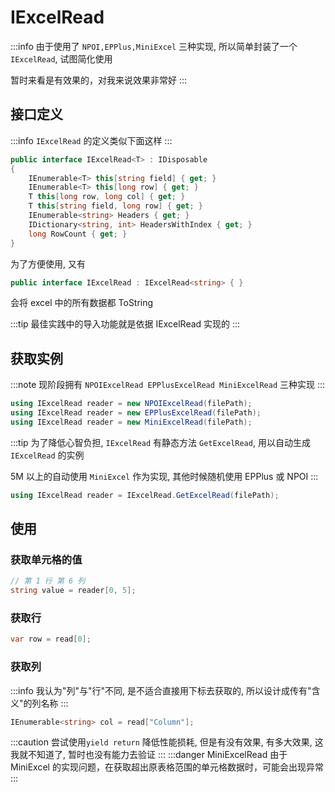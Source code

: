 # IExcelRead

:::info
由于使用了 `NPOI,EPPlus,MiniExcel` 三种实现, 所以简单封装了一个 `IExcelRead`, 试图简化使用

暂时来看是有效果的，对我来说效果非常好
:::

## 接口定义

:::info
`IExcelRead` 的定义类似下面这样
:::

```csharp
public interface IExcelRead<T> : IDisposable
{
    IEnumerable<T> this[string field] { get; }
    IEnumerable<T> this[long row] { get; }
    T this[long row, long col] { get; }
    T this[string field, long row] { get; }
    IEnumerable<string> Headers { get; }
    IDictionary<string, int> HeadersWithIndex { get; }
    long RowCount { get; }
}
```

为了方便使用, 又有

```csharp
public interface IExcelRead : IExcelRead<string> { }
```

会将 excel 中的所有数据都 ToString

:::tip
最佳实践中的导入功能就是依据 IExcelRead 实现的
:::

## 获取实例

:::note
现阶段拥有 `NPOIExcelRead EPPlusExcelRead MiniExcelRead` 三种实现
:::

```csharp
using IExcelRead reader = new NPOIExcelRead(filePath);
using IExcelRead reader = new EPPlusExcelRead(filePath);
using IExcelRead reader = new MiniExcelRead(filePath);
```

:::tip
为了降低心智负担, `IExcelRead` 有静态方法 `GetExcelRead`, 用以自动生成 `IExcelRead` 的实例

5M 以上的自动使用 `MiniExcel` 作为实现, 其他时候随机使用 EPPlus 或 NPOI
:::

```csharp
using IExcelRead reader = IExcelRead.GetExcelRead(filePath);
```

## 使用

### 获取单元格的值

```csharp
// 第 1 行 第 6 列
string value = reader[0, 5];
```

### 获取行

```csharp
var row = read[0];
```

### 获取列

:::info
我认为"列"与"行"不同, 是不适合直接用下标去获取的, 所以设计成传有"含义"的列名称
:::

```csharp
IEnumerable<string> col = read["Column"];
```

:::caution
尝试使用`yield return` 降低性能损耗, 但是有没有效果, 有多大效果, 这我就不知道了, 暂时也没有能力去验证
:::
:::danger
MiniExcelRead 由于 MiniExcel 的实现问题，在获取超出原表格范围的单元格数据时，可能会出现异常
:::
